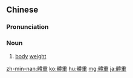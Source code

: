 {{also|体重}}
==Chinese==
{{zh-forms|s=体重}}

===Pronunciation===
{{zh-pron
|m=tǐzhòng
|c=tai2 cung5
|mn=qz:thé-tǎng/tw,xm,zz:thé-tāng
|cat=n
}}

===Noun===
{{zh-noun}}

# [[body]] [[weight]]

[[zh-min-nan:體重]]
[[ko:體重]]
[[hu:體重]]
[[mg:體重]]
[[ja:體重]]